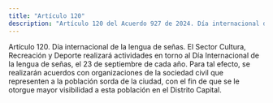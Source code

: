 ```yaml
---
title: "Artículo 120"
description: "Artículo 120 del Acuerdo 927 de 2024. Día internacional de la lengua de señas."
---
```


Artículo 120. Día internacional de la lengua de señas. El Sector Cultura, Recreación y Deporte realizará actividades en torno al Día Internacional de la lengua de señas, el 23 de septiembre de cada año. Para tal efecto, se realizarán acuerdos con organizaciones de la sociedad civil que representen a la población sorda de la ciudad, con el fin de que se le otorgue mayor visibilidad a esta población en el Distrito Capital.
